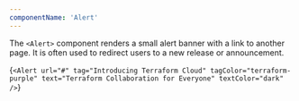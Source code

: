 ```yaml
---
componentName: 'Alert'
---
```


The `<Alert>` component renders a small alert banner with a link to another page. It is often used to redirect users to a new release or announcement.

<LiveComponent>{`<Alert
  url="#"
  tag="Introducing Terraform Cloud"
  tagColor="terraform-purple"
  text="Terraform Collaboration for Everyone"
  textColor="dark"
/>`}</LiveComponent>

<PropsTable props={componentProps} />

<KnobsComponent knobs={componentProps} />
